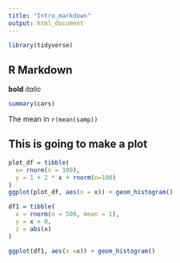 ```yaml
---
title: "Intro_markdown"
output: html_document
---
```


```r
library(tidyverse)
```

## R Markdown

**bold** *italic*

```r
summary(cars)
```

The mean in `r(mean(samp))`

## This is going to make a plot

```r
plot_df = tibble(
  x= rnorm(n = 100),
  y = 1 + 2 * x + rnorm(n=100)
)
ggplot(plot_df, aes(x = x)) + geom_histogram()
```

```r
df1 = tibble(
  x = rnorm(n = 500, mean = 1), 
  y = x > 0,
  z = abs(x)
)

ggplot(df1, aes(x =x)) + geom_histogram()
```
